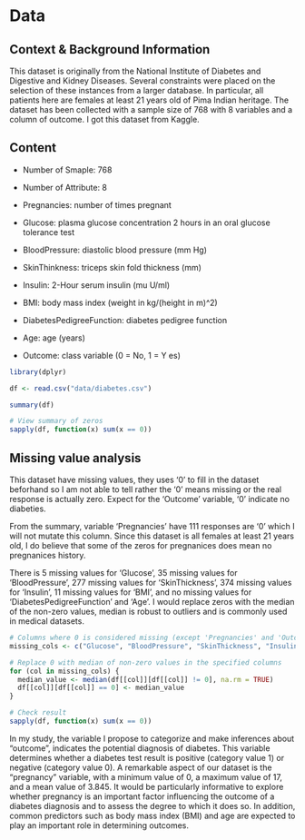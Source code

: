 # Data

## Context & Background Information

This dataset is originally from the National Institute of Diabetes and Digestive and Kidney Diseases. Several constraints were placed on the selection of these instances from a larger database. In particular, all patients here are females at least 21 years old of Pima Indian heritage.
The dataset has been collected with a sample size of 768 with 8 variables and a column of outcome. I got this dataset from Kaggle.

## Content

- Number of Smaple: 768

- Number of Attribute: 8

- Pregnancies: number of times pregnant
- Glucose: plasma glucose concentration 2 hours in an oral glucose tolerance
test
- BloodPressure: diastolic blood pressure (mm Hg)
- SkinThinkness: triceps skin fold thickness (mm)
- Insulin: 2-Hour serum insulin (mu U/ml)
- BMI: body mass index (weight in kg/(height in m)^2)
- DiabetesPedigreeFunction: diabetes pedigree function
- Age: age (years)
- Outcome: class variable (0 = No, 1 = Y es)

```r

library(dplyr)

df <- read.csv("data/diabetes.csv")

summary(df)

# View summary of zeros
sapply(df, function(x) sum(x == 0))
```

## Missing value analysis
This dataset have missing values, they uses '0' to fill in the dataset beforhand so I am not able to tell rather the '0' means missing or the real response is actually zero. Expect for the 'Outcome' variable, '0' indicate no diabeties.

From the summary, variable 'Pregnancies' have 111 responses are '0' which I will not mutate this column. Since this dataset is all females at least 21 years old, I do believe that some of the zeros for pregnanices does mean no pregnanices history.

There is 5 missing values for 'Glucose', 35 missing values for 'BloodPressure', 277 missing values for 'SkinThickness', 374 missing values for 'Insulin', 11 missing values for 'BMI', and no missing values for 'DiabetesPedigreeFunction' and 'Age'. I would replace zeros with the median of the non-zero values, median is robust to outliers and is commonly used in medical datasets.

```r
# Columns where 0 is considered missing (except 'Pregnancies' and 'Outcome')
missing_cols <- c("Glucose", "BloodPressure", "SkinThickness", "Insulin", "BMI")

# Replace 0 with median of non-zero values in the specified columns
for (col in missing_cols) {
  median_value <- median(df[[col]][df[[col]] != 0], na.rm = TRUE)
  df[[col]][df[[col]] == 0] <- median_value
}

# Check result
sapply(df, function(x) sum(x == 0))
```

In my study, the variable I propose to categorize and make inferences about "outcome", indicates the potential diagnosis of diabetes. This variable determines whether a diabetes test result is positive (category value 1) or negative (category value 0). A remarkable aspect of our dataset is the "pregnancy" variable, with a minimum value of 0, a maximum value of 17, and a mean value of 3.845. It would be particularly informative to explore whether pregnancy is an important factor influencing the outcome of a diabetes diagnosis and to assess the degree to which it does so. In addition, common predictors such as body mass index (BMI) and age are expected to play an important role in determining outcomes.



